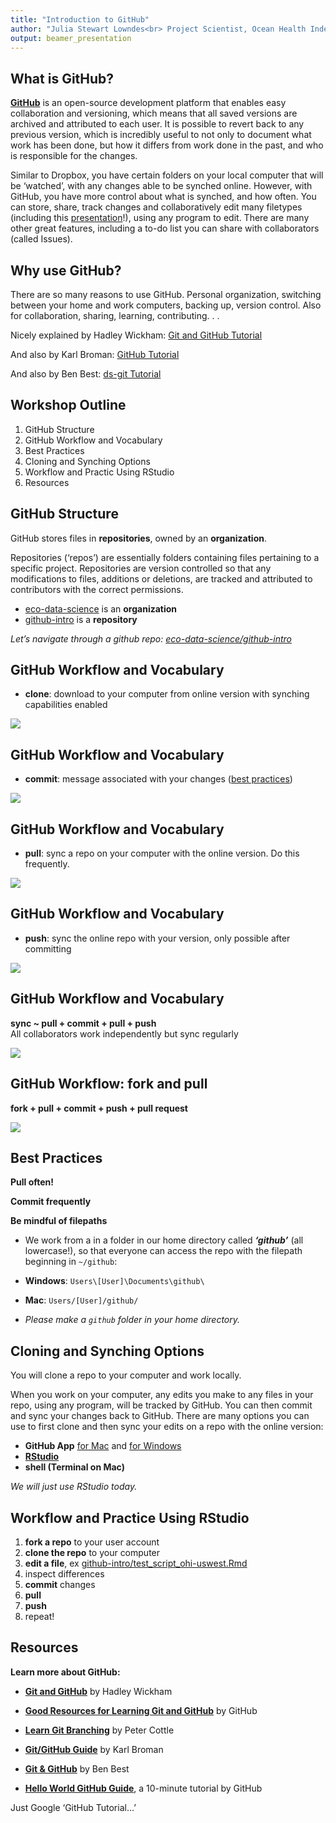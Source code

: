```yaml
---
title: "Introduction to GitHub"
author: "Julia Stewart Lowndes<br> Project Scientist, Ocean Health Index<br> lowndes@nceas.ucsb.edu"
output: beamer_presentation
---
```


## What is GitHub?  
<!---To view rendered .html files, preappend http://htmlpreview.github.io/? to the url--->
<!---Make notes or comments that won't be rendered using this syntax--->

[**GitHub**](https://github.com) is an open-source development platform that enables easy collaboration and versioning, which means that all saved versions are archived and attributed to each user. It is possible to revert back to any previous version, which is incredibly useful to not only to document what work has been done, but how it differs from work done in the past, and who is responsible for the changes.

Similar to Dropbox, you have certain folders on your local computer that will be 'watched', with any changes able to be synched online. However, with GitHub, you have more control about what is synched, and how often. You can store, share, track changes and collaboratively edit many filetypes (including this [presentation](https://github.com/eco-data-science/github-intro/blob/master/index.rmd)!), using any program to edit. There are many other great features, including a to-do list you can share with collaborators (called Issues). 

## Why use GitHub?  

There are so many reasons to use GitHub. Personal organization, switching between your home and work computers, backing up, version control. Also for collaboration, sharing, learning, contributing. . .

Nicely explained by Hadley Wickham: [Git and GitHub Tutorial](https://github.com/rstudio/webinars/blob/master/06-Collaboration-and-time-travel-version-control/git-github.pdf) 

And also by Karl Broman: [GitHub Tutorial](http://kbroman.org/github_tutorial/pages/why.html)

And also by Ben Best: [ds-git Tutorial](http://htmlpreview.github.io/?https://github.com/eco-data-science/ds-git/blob/gh-pages/index.html)

## Workshop Outline

1. GitHub Structure
2. GitHub Workflow and Vocabulary
3. Best Practices
4. Cloning and Synching Options 
5. Workflow and Practic Using RStudio
6. Resources

## GitHub Structure

GitHub stores files in **repositories**, owned by an **organization**.  

Repositories ('repos') are essentially folders containing files pertaining to a specific project. Repositories are version controlled so that any modifications to files, additions or deletions, are tracked and attributed to contributors with the correct permissions. 

* [eco-data-science](https://github.com/eco-data-science) is an **organization**
* [github-intro](https://github.com/eco-data-science/github-intro) is a **repository**

*Let's navigate through a github repo: [eco-data-science/github-intro](https://github.com/OHI-Science/github-intro)*

## GitHub Workflow and Vocabulary

* **clone**: download to your computer from online version with synching capabilities enabled

![](fig/github_workflow1a.png)

## GitHub Workflow and Vocabulary

* **commit**: message associated with your changes ([best practices](http://r-pkgs.had.co.nz/git.html#commit-best-practices))

![](fig/github_workflow1b.png)


## GitHub Workflow and Vocabulary

* **pull**: sync a repo on your computer with the online version. Do this frequently.

![](fig/github_workflow1c.png)


## GitHub Workflow and Vocabulary

* **push**: sync the online repo with your version, only possible after committing

![](fig/github_workflow1.png)

## GitHub Workflow and Vocabulary

**sync ~ pull + commit + pull + push**  
All collaborators work independently but sync regularly

![](fig/github_workflow2.png)


## GitHub Workflow: fork and pull

**fork + pull + commit + push + pull request**

![](fig/github_workflow_fork.png)


## Best Practices

**Pull often!**

**Commit frequently** 

**Be mindful of filepaths**

* We work from a in a folder in our home directory called ***'github'*** (all lowercase!), so that everyone can access the repo with the filepath beginning in `~/github`:

* **Windows**: `Users\[User]\Documents\github\`
* **Mac**: `Users/[User]/github/`

* *Please make a `github` folder in your home directory.*


## Cloning and Synching Options

You will clone a repo to your computer and work locally. 

When you work on your computer, any edits you make to any files in your repo, using any program, will be tracked by GitHub. You can then commit and sync your changes back to GitHub. There are many options you can use to first clone and then sync your edits on a repo with the online version:

* **GitHub App** [for Mac](https://mac.github.com/) and [for Windows](https://windows.github.com/)
* [**RStudio**](www.rstudio.com)
* **shell (Terminal on Mac)**

*We will just use RStudio today.*
 
## Workflow and Practice Using RStudio

1. **fork a repo** to your user account
2. **clone the repo** to your computer
3. **edit a file**, ex [github-intro/test_script_ohi-uswest.Rmd](https://github.com/eco-data-science/github-intro/blob/master/sandbox/test_script_ohi-uswest.Rmd)
4. inspect differences
5. **commit** changes
6. **pull**
7. **push**
8. repeat!

## Resources

**Learn more about GitHub:**

* [**Git and GitHub**](http://r-pkgs.had.co.nz/git.html) by Hadley Wickham
* [**Good Resources for Learning Git and GitHub**](https://help.github.com/articles/good-resources-for-learning-git-and-github/) by GitHub
* [**Learn Git Branching**](http://pcottle.github.io/learnGitBranching/) by Peter Cottle
* [**Git/GitHub Guide**](http://kbroman.org/github_tutorial/) by Karl Broman 
* [**Git & GitHub**](http://htmlpreview.github.io/?https://github.com/eco-data-science/ds-git/blob/gh-pages/index.html) by Ben Best

* [**Hello World GitHub Guide**](https://guides.github.com/activities/hello-world/), a 10-minute tutorial by GitHub

Just Google 'GitHub Tutorial...'


